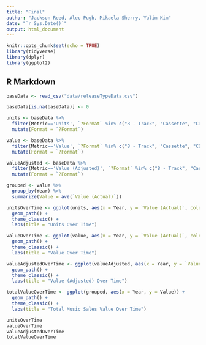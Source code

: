 ```yaml
---
title: "Final"
author: "Jackson Reed, Alec Pugh, Mikaela Sherry, Yulim Kim"
date: "`r Sys.Date()`"
output: html_document
---
```


```r
knitr::opts_chunk$set(echo = TRUE)
library(tidyverse)
library(dplyr)
library(ggplot2)
```

## R Markdown

```r
baseData <- read_csv("data/releaseTypeData.csv")

baseData[is.na(baseData)] <- 0

units <- baseData %>%
  filter(Metric=='Units', `?Format` %in% c("8 - Track", "Cassette", "CD", "Download Album", "Paid Subscriptions") ) %>%
  mutate(Format = `?Format`)

value <- baseData %>%
  filter(Metric=='Value', `?Format` %in% c("8 - Track", "Cassette", "CD", "Download Album", "Paid Subscription")) %>%
  mutate(Format = `?Format`)

valueAdjusted <- baseData %>%
  filter(Metric=='Value (Adjusted)', `?Format` %in% c("8 - Track", "Cassette", "CD", "Download Album", "Paid Subscription")) %>%
  mutate(Format = `?Format`)

grouped <- value %>%
  group_by(Year) %>%
  summarize(Value = ave(`Value (Actual)`))
```

```r
unitsOverTime <- ggplot(units, aes(x = Year, y = `Value (Actual)`, colour = `Format`)) +
  geom_path() +
  theme_classic() +
  labs(title = "Units Over Time")

valueOverTime <- ggplot(value, aes(x = Year, y = `Value (Actual)`, colour = `Format`)) +
  geom_path() +
  theme_classic() +
  labs(title = "Value Over Time")

valueAdjustedOverTime <- ggplot(valueAdjusted, aes(x = Year, y = `Value (Actual)`, colour = `Format`)) +
  geom_path() +
  theme_classic() +
  labs(title = "Value (Adjusted) Over Time")

totalValueOverTime <- ggplot(grouped, aes(x = Year, y = Value)) +
  geom_path() +
  theme_classic() +
  labs(title = "Total Music Sales Value Over Time")

unitsOverTime
valueOverTime
valueAdjustedOverTime
totalValueOverTime
```